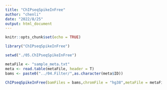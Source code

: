 ```yaml
---
title: "ChIPseqSpikeInFree"
author: "chenli"
date: "2022/8/25"
output: html_document
---
```


```r
knitr::opts_chunk$set(echo = TRUE)
```

```r
library("ChIPseqSpikeInFree")

```

```r
setwd("./05.ChIPseqSpikeInFree")
```



```r
metaFile <- "sample_meta.txt" 
meta <- read.table(metaFile, header = T)
bams <- paste0("../04.Filter/",as.character(meta$ID))

ChIPseqSpikeInFree(bamFiles = bams,chromFile = "hg38",metaFile = metaFile,prefix = "H3K4me3",ncores = 6)


```





















